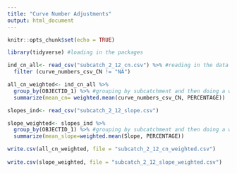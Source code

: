 ```yaml
---
title: "Curve Number Adjustments"
output: html_document
---
```


```r
knitr::opts_chunk$set(echo = TRUE)
```

```r
library(tidyverse) #loading in the packages
```


```r

ind_cn_all<- read_csv("subcatch_2_12_cn.csv") %>% #reading in the data for curve numbers from final curve numbers code
  filter (curve_numbers_csv_CN != "NA") 

all_cn_weighted<- ind_cn_all %>% 
  group_by(OBJECTID_1) %>% #grouping by subcatchment and then doing a weighted mean
  summarize(mean_cn= weighted.mean(curve_numbers_csv_CN, PERCENTAGE))

slopes_ind<- read_csv("subcatch_2_12_slope.csv")

slope_weighted<- slopes_ind %>% 
  group_by(OBJECTID_1) %>% #grouping by subcatchment and then doing a weighted mean
  summarize(mean_slope=weighted.mean(Slope, PERCENTAGE))

write.csv(all_cn_weighted, file = "subcatch_2_12_cn_weighted.csv")
  
write.csv(slope_weighted, file = "subcatch_2_12_slope_weighted.csv")


```

